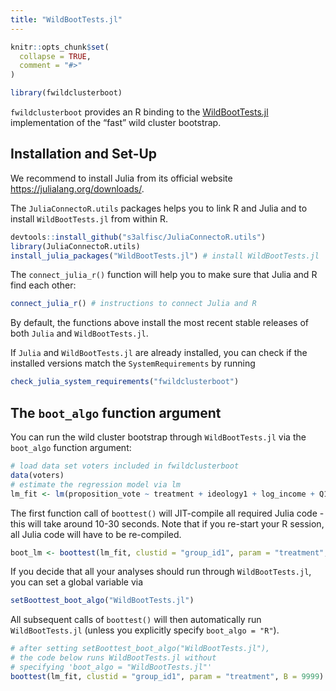 ```yaml
---
title: "WildBootTests.jl"
---
```


```r
knitr::opts_chunk$set(
  collapse = TRUE,
  comment = "#>"
)
```

```r
library(fwildclusterboot)
```


`fwildclusterboot` provides an R binding to the [WildBootTests.jl](https://github.com/droodman/WildBootTests.jl) implementation of the "fast" wild cluster bootstrap. 

## Installation and Set-Up

We recommend to install Julia from its official website [https://julialang.org/downloads/](https://julialang.org/downloads/).

The `JuliaConnectoR.utils` packages helps you to link R and Julia and to install `WildBootTests.jl` from within R. 
  
```r
devtools::install_github("s3alfisc/JuliaConnectoR.utils")
library(JuliaConnectoR.utils)
install_julia_packages("WildBootTests.jl") # install WildBootTests.jl
```

The `connect_julia_r()` function will help you to make sure that Julia and R find each other: 
  
```r
connect_julia_r() # instructions to connect Julia and R
```


By default, the functions above install the most recent stable releases of both `Julia` and `WildBootTests.jl`.

If `Julia` and `WildBootTests.jl` are already installed, you can check if the installed versions match the `SystemRequirements` by running 

```r
check_julia_system_requirements("fwildclusterboot")
```


## The `boot_algo` function argument

You can run the wild cluster bootstrap through `WildBootTests.jl` via the `boot_algo` function argument: 

```r
# load data set voters included in fwildclusterboot
data(voters)
# estimate the regression model via lm
lm_fit <- lm(proposition_vote ~ treatment + ideology1 + log_income + Q1_immigration , data = voters)
```

The first function call of `boottest()` will JIT-compile all required Julia code - this will take around 10-30 seconds. Note that if you re-start your R session, all Julia code will have to be re-compiled.

```r
boot_lm <- boottest(lm_fit, clustid = "group_id1", param = "treatment", B = 9999, boot_algo = "WildBootTests.jl")
```

If you decide that all your analyses should run through `WildBootTests.jl`, you can set a global variable via 

```r
setBoottest_boot_algo("WildBootTests.jl")
```

All subsequent calls of `boottest()` will then automatically run `WildBootTests.jl` (unless you explicitly specify `boot_algo = "R"`).

```r
# after setting setBoottest_boot_algo("WildBootTests.jl"), 
# the code below runs WildBootTests.jl without
# specifying 'boot_algo = "WildBootTests.jl"'
boottest(lm_fit, clustid = "group_id1", param = "treatment", B = 9999)
```




